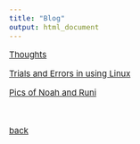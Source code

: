 ```yaml
---
title: "Blog"
output: html_document
---
```


<style type="text/css">

body, td {
   font-size: 15px;
}
pre {
  font-size: 15px
}
</style>

[Thoughts](./thoughts/thoughts.html)

[Trials and Errors in using Linux](./linux/linux.html)

[Pics of Noah and Runi](./pic.html)


&nbsp;&nbsp;

[back](../index.html)
